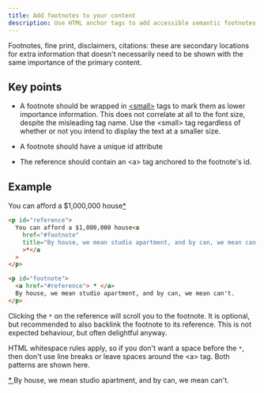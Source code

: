 ```yaml
---
title: Add footnotes to your content
description: Use HTML anchor tags to add accessible semantic footnotes to your article or webpage
---
```


Footnotes, fine print, disclaimers, citations: these are secondary locations for extra information that doesn't necessarily need to be shown with the same importance of the primary content.

## Key points

- A footnote should be wrapped in [&lt;small&gt;](https://developer.mozilla.org/en-US/docs/Web/HTML/Element/small) tags to mark them as lower importance information. This does not correlate at all to the font size, despite the misleading tag name. Use the &lt;small&gt; tag regardless of whether or not you intend to display the text at a smaller size.

- A footnote should have a unique id attribute

- The reference should contain an &lt;a&gt; tag anchored to the footnote's id.

## Example

<p id="reference">
  You can afford a $1,000,000 house<a
    href="#footnote"
    title="By house, we mean studio apartment, and by can, we mean can't."
    >*</a
  >
</p>

```html numbered
<p id="reference">
  You can afford a $1,000,000 house<a
    href="#footnote"
    title="By house, we mean studio apartment, and by can, we mean can't."
    >*</a
  >
</p>

<p id="footnote">
  <a href="#reference"> * </a>
  By house, we mean studio apartment, and by can, we mean can't.
</p>
```

Clicking the `*` on the reference will scroll you to the footnote. It is optional, but recommended to also backlink the footnote to its reference. This is not expected behaviour, but often delightful anyway.

HTML whitespace rules apply, so if you don't want a space before the `*`, then don't use line breaks or leave spaces around the &lt;a&gt; tag. Both patterns are shown here.

<p id="footnote">
  <a href="#reference"> * </a>
  By house, we mean studio apartment, and by can, we mean can't.
</p>
